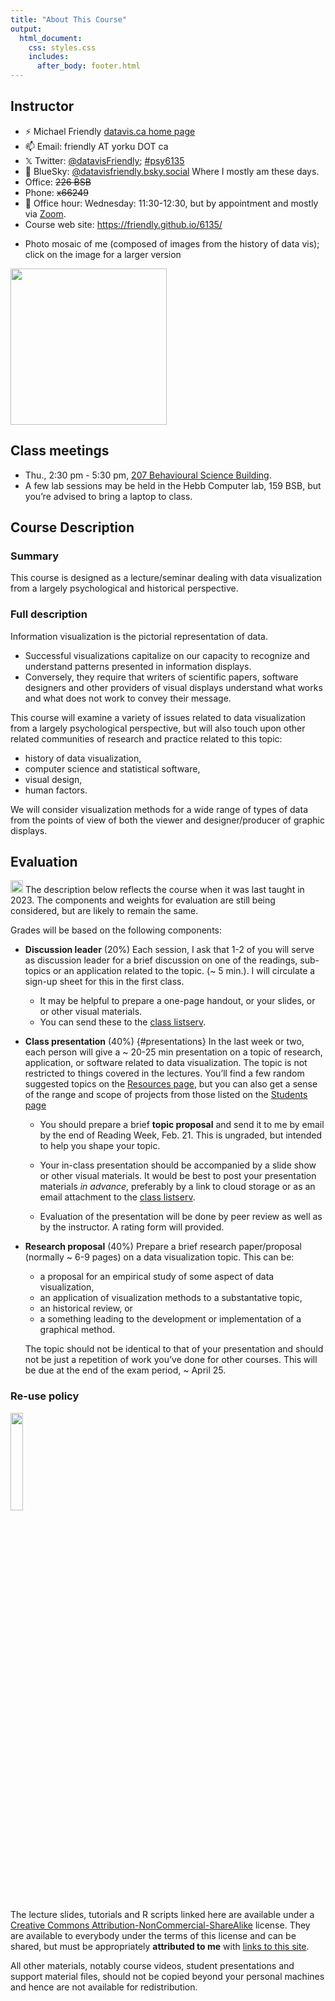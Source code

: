 ```yaml
---
title: "About This Course"
output:
  html_document:
    css: styles.css
    includes:
      after_body: footer.html
---
```



## Instructor

* ⚡ Michael Friendly [datavis.ca home page](http://datavis.ca)
* 📫 Email: friendly AT yorku DOT ca
* 𝕏 Twitter: [@datavisFriendly](http://twitter.com/datavisFriendly); [#psy6135](https://twitter.com/search?q=%23psy6135) 
* 🦋 BlueSky: [@datavisfriendly.bsky.social](https://bsky.app/profile/datavisfriendly.bsky.social) Where I mostly am these days.
* Office: ~~226 BSB~~ 
* Phone: ~~x66249~~
* 💬 Office hour: Wednesday: 11:30-12:30, but by appointment and mostly via [Zoom](https://yorku.zoom.us/my/friendly).
* Course web site: [https://friendly.github.io/6135/](https://friendly.github.io/6135/)
<!--
* TAs: 
  + Nataly Beribisky <natalyb1 AR yorku DOT ca>
  + Justeena Zaki-Azat <justeena AT yorku DOT ca>
-->

<!-- ```{r, out.width = "400px"} -->
<!-- knitr::include_graphics("images/MichaelFriendly-Mosaic-50pct-cropped.jpg") -->
<!-- ``` -->

* Photo mosaic of me (composed of images from the history of data vis); click on the image for a larger version

<a href="images/perception/MichaelFriendly-Mosaic-50pct-cropped.jpg"><img src="images/perception/MichaelFriendly-Mosaic-50pct-cropped.jpg" width="250px"></a>

## Class meetings {#meetings}

* Thu., 2:30 pm - 5:30 pm, [207 Behavioural Science Building](https://maps.info.yorku.ca/2010/06/behavioural-science/).
* A few lab sessions may be held in the Hebb Computer lab, 159 BSB, but you're advised to bring a laptop to class.


<!--
## Class discussion forum

This term we will be using eClass for class discussion. The system is designed to make it
easier to communicate with your classmates, the TA, and myself.
Rather than emailing questions to a listserv or to us individually, 
I encourage you to post your questions on eClass. 

Students in the course are automatically subscribed.
The link is: https://eclass.yorku.ca/eclass/user/index.php?id=37950
-->


## Course Description {#description}

### Summary

This course is designed as a lecture/seminar dealing with data visualization from a largely psychological and historical perspective. 

### Full description
Information visualization is the pictorial representation of data. 

* Successful visualizations capitalize on our capacity to recognize and understand patterns presented in information displays. 
* Conversely, they require that writers of scientific papers, software designers and other providers of visual displays understand what works and what does not work to convey their message. 

This course will examine a variety of issues related to data visualization from a largely psychological perspective, but will also touch upon other related communities of research and practice related to this topic:

* history of data visualization, 
* computer science and statistical software,
* visual design, 
* human factors. 

We will consider visualization methods for a wide range of types of data from the points of view of both the viewer and designer/producer of graphic displays. 

## Evaluation {#evaluation}
<img src="images/icons/construction.png" height=20>
The description below reflects the course when it was last taught in 2023.
The components and weights for evaluation are still being considered, but are likely to remain the same.

Grades will be based on the following components:

* **Discussion leader** (20%)
Each session, I ask that 1-2 of you will serve as discussion leader for a brief discussion on one of the readings, sub-topics or an application related
to the topic. (~ 5 min.).  I will circulate a sign-up sheet for this in the first class.

    + It may be helpful to prepare a one-page handout, or your slides, or or other visual materials. 
    + You can send these to the [class listserv](mailto:psyc6135@yorku.ca).
    <!-- post these on [eClass](https://eclass.yorku.ca/eclass/user/index.php?id=37950)  -->
    <!-- + With your permission, I will post these to the [students page](students.html) -->


* **Class presentation** (40%) {#presentations}
  In the last week or two, each person will give a ~ 20-25 min presentation on a topic of research, application, or software related to data visualization. The topic is not restricted to things covered in the lectures. You'll find a few random suggested topics on the [Resources page](resources.html), but you can also get a sense of the range and scope of projects from
  those listed on the [Students page](students.html)
  <!-- You are permitted to do this work with one other person. -->

    + You should prepare a brief **topic proposal** and send it to me by email by the end of Reading Week, Feb. 21.
    <!-- post it to eClass or discuss it with one of us by email by Jun 1. -->
    This is ungraded, but intended to help you shape your topic.

    + Your in-class presentation should be accompanied by a slide show or other visual materials. It would be best to
    post your presentation materials _in advance_, preferably by a link to cloud storage or as an email attachment to
    the [class listserv](mailto:psyc6135@yorku.ca).
    <!-- We encourage students to prepare -->
    <!-- and record an audio/video of your presentation _in advance_ and upload to eClass or share a link.  -->
    <!-- We would prefer to do this offline, in advance --- meaning you can record an audio/video of your presentation in advance and upload to eClass or share a link. In class discussion can then be abbreviated. -->
    <!-- Those who do post their presentation in advance will be given extra credit. -->
    
    + Evaluation of the presentation will be done by peer review as well as by the instructor. A rating form will provided.


* **Research proposal** (40%)
  Prepare a brief research paper/proposal (normally ~ 6-9 pages) on a data visualization topic. This can be: 
  
  + a proposal for an empirical study of some aspect of data visualization, 
  + an application of visualization methods to a substantative topic, 
  + an historical review, or 
  + a something leading to the development or implementation of a graphical method. 
  
  The topic should not be identical to that of your presentation and should not be just a repetition of
  work you've done for other courses.
  <!-- You are permitted to do this work with one other person.  -->
  This will be due at the end of the exam period, ~ April 25.

### Re-use policy

![](images/icons/cc-by-nc-sa-icon.png){width="20%"}

The lecture slides, tutorials and R scripts linked here are available under a [Creative Commons Attribution-NonCommercial-ShareAlike](https://creativecommons.org/licenses/by-nc-sa/4.0/) license. They are available to everybody under the terms of this license and can be shared, but must be appropriately **attributed to me** with [links to this site](https://friendly.github.io/6135/).

All other materials, notably course videos, student presentations and support material files, should not be copied beyond your personal machines and hence are not available for redistribution.
